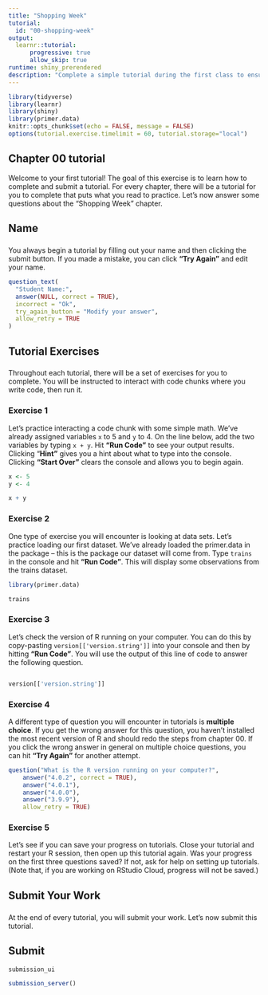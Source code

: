```yaml
---
title: "Shopping Week"
tutorial:
  id: "00-shopping-week"
output:
  learnr::tutorial:
      progressive: true
      allow_skip: true
runtime: shiny_prerendered
description: "Complete a simple tutorial during the first class to ensure your computer is set up correctly."
---
```


```r
library(tidyverse)
library(learnr)
library(shiny)
library(primer.data)
knitr::opts_chunk$set(echo = FALSE, message = FALSE)
options(tutorial.exercise.timelimit = 60, tutorial.storage="local") 
```

## Chapter 00 tutorial

Welcome to your first tutorial! The goal of this exercise is to learn how to complete and submit a tutorial. For every chapter, there will be a tutorial for you to complete that puts what you read to practice. Let's now answer some questions about the "Shopping Week" chapter.

## Name 
###

You always begin a tutorial by filling out your name and then clicking the submit button. If you made a mistake, you can click **"Try Again"** and edit your name. 

``` r
question_text(
  "Student Name:",
  answer(NULL, correct = TRUE),
  incorrect = "Ok",
  try_again_button = "Modify your answer",
  allow_retry = TRUE
)
```

## Tutorial Exercises 
###

Throughout each tutorial, there will be a set of exercises for you to complete. You will be instructed to interact with code chunks where you write code, then run it. 

### Exercise 1

Let's practice interacting a code chunk with some simple math. We've already assigned variables `x` to 5 and `y` to 4. On the line below, add the two variables by typing `x + y`. Hit **"Run Code"** to see your output results. Clicking "**Hint"** gives you a hint about what to type into the console. Clicking **"Start Over"** clears the console and allows you to begin again.

```r
x <- 5
y <- 4
```

```r
x + y
```

### Exercise 2

One type of exercise you will encounter is looking at data sets. Let's practice loading our first dataset. We've already loaded the primer.data in the package -- this is the package our dataset will come from. Type `trains` in the console and hit **"Run Code"**. This will display some observations from the trains dataset. 

```r
library(primer.data)

```

```r
trains
```

### Exercise 3

Let's check the version of R running on your computer. You can do this by copy-pasting `version[['version.string']]` into your console and then by hitting **"Run Code"**. You will use the output of this line of code to answer the following question. 

```r

```

```r
version[['version.string']]
```

### Exercise 4

A different type of question you will encounter in tutorials is **multiple choice**. If you get the wrong answer for this question, you haven't installed the most recent version of R and should redo the steps from chapter 00. If you click the wrong answer in general on multiple choice questions, you can hit **"Try Again"** for another attempt. 

```r
question("What is the R version running on your computer?",
    answer("4.0.2", correct = TRUE),
    answer("4.0.1"),
    answer("4.0.0"),
    answer("3.9.9"),
    allow_retry = TRUE)
```

### Exercise 5

Let's see if you can save your progress on tutorials. Close your tutorial and restart your R session, then open up this tutorial again. Was your progress on the first three questions saved? If not, ask for help on setting up tutorials. (Note that, if you are working on RStudio Cloud, progress will not be saved.)



## Submit Your Work
###

At the end of every tutorial, you will submit your work. Let's now submit this tutorial. 


## Submit

```r
submission_ui
```

```r
submission_server()
```
